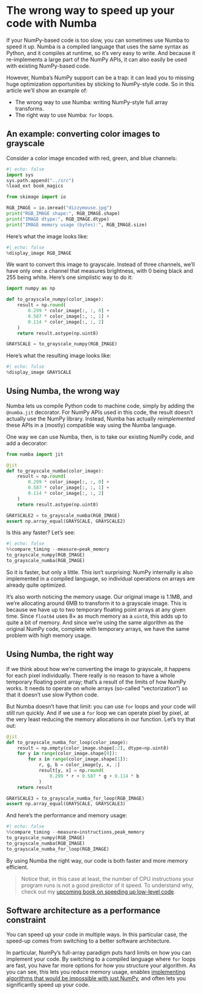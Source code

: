 # The wrong way to speed up your code with Numba

If your NumPy-based code is too slow, you can sometimes use Numba to speed it up.
Numba is a compiled language that uses the same syntax as Python, and it compiles at runtime, so it's very easy to write.
And because it re-implements a large part of the NumPy APIs, it can also easily be used with existing NumPy-based code.

However, Numba's NumPy support can be a trap: it can lead you to missing huge optimization opportunities by sticking to NumPy-style code.
So in this article we'll show an example of:

* The wrong way to use Numba: writing NumPy-style full array transforms.
* The right way to use Numba: `for` loops.

<!-- TEASER_END -->

## An example: converting color images to grayscale

Consider a color image encoded with red, green, and blue channels:

```python
#| echo: false
import sys
sys.path.append("../src")
%load_ext book_magics
```

```python
from skimage import io

RGB_IMAGE = io.imread("dizzymouse.jpg")
print("RGB_IMAGE shape:", RGB_IMAGE.shape)
print("IMAGE dtype:", RGB_IMAGE.dtype)
print("IMAGE memory usage (bytes):", RGB_IMAGE.size)
```

Here's what the image looks like:

```python
#| echo: false
%display_image RGB_IMAGE
```

We want to convert this image to grayscale.
Instead of three channels, we'll have only one: a channel that measures brightness, with 0 being black and 255 being white.
Here's one simplistic way to do it:

```python
import numpy as np

def to_grayscale_numpy(color_image):
    result = np.round(
        0.299 * color_image[:, :, 0] +
        0.587 * color_image[:, :, 1] +
        0.114 * color_image[:, :, 2]
    )
    return result.astype(np.uint8)

GRAYSCALE = to_grayscale_numpy(RGB_IMAGE)
```

Here's what the resulting image looks like:

```python
#| echo: false
%display_image GRAYSCALE
```

## Using Numba, the wrong way

Numba lets us compile Python code to machine code, simply by adding the `@numba.jit` decorator.
For NumPy APIs used in this code, the result doesn't actually use the NumPy library.
Instead, Numba has actually _reimplemented_ these APIs in a (mostly) compatible way using the Numba language.

One way we can use Numba, then, is to take our existing NumPy code, and add a decorator:

```python
from numba import jit

@jit
def to_grayscale_numba(color_image):
    result = np.round(
        0.299 * color_image[:, :, 0] +
        0.587 * color_image[:, :, 1] +
        0.114 * color_image[:, :, 2]
    )
    return result.astype(np.uint8)

GRAYSCALE2 = to_grayscale_numba(RGB_IMAGE)
assert np.array_equal(GRAYSCALE, GRAYSCALE2)
```

Is this any faster?
Let's see:

```python
#| echo: false
%%compare_timing --measure=peak_memory
to_grayscale_numpy(RGB_IMAGE)
to_grayscale_numba(RGB_IMAGE)
```

So it is faster, but only a little.
This isn't surprising: NumPy internally is also implemented in a compiled language, so individual operations on arrays are already quite optimized.

It's also worth noticing the memory usage.
Our original image is 1.1MB, and we're allocating around 6MB to transform it to a grayscale image.
This is because we have up to two temporary floating point arrays at any given time.
Since `float64` uses 8× as much memory as a `uint8`, this adds up to quite a bit of memory.
And since we're using the same algorithm as the original NumPy code, complete with temporary arrays, we have the same problem with high memory usage.

## Using Numba, the right way

If we think about how we're converting the image to grayscale, it happens for each pixel individually.
There really is no reason to have a whole temporary floating point array; that's a result of the limits of how NumPy works.
It needs to operate on whole arrays (so-called "vectorization") so that it doesn't use slow Python code.

But Numba doesn't have that limit: you can use `for` loops and your code will still run quickly.
And if we use a `for` loop we can operate pixel by pixel, at the very least reducing the memory allocations in our function.
Let's try that out:

```python
@jit
def to_grayscale_numba_for_loop(color_image):
    result = np.empty(color_image.shape[:2], dtype=np.uint8)
    for y in range(color_image.shape[0]):
        for x in range(color_image.shape[1]):
            r, g, b = color_image[y, x, :]
            result[y, x] = np.round(
                0.299 * r + 0.587 * g + 0.114 * b
            )
    return result

GRAYSCALE3 = to_grayscale_numba_for_loop(RGB_IMAGE)
assert np.array_equal(GRAYSCALE, GRAYSCALE3)
```

And here's the performance and memory usage:

```python
#| echo: false
%%compare_timing --measure=instructions,peak_memory
to_grayscale_numpy(RGB_IMAGE)
to_grayscale_numba(RGB_IMAGE)
to_grayscale_numba_for_loop(RGB_IMAGE)
```

By using Numba the right way, our code is both faster and more memory efficient.

> Notice that, in this case at least, the number of CPU instructions your program runs is not a good predictor of it speed.
> To understand why, check out my [upcoming book on speeding up low-level code](/products/lowlevelcode/).

## Software architecture as a performance constraint

You can speed up your code in multiple ways.
In this particular case, the speed-up comes from switching to a better software architecture.

In particular, NumPy's full-array paradigm puts hard limits on how you can implement your code.
By switching to a compiled language where `for` loops are fast, you have far more options for how you structure your algorithm.
As you can see, this lets you reduce memory usage, enables [implementing algorithms that would be impossible with just NumPy](TODO), and often lets you significantly speed up your code.
